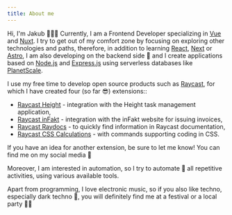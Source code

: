 ```yaml
---
title: About me
---
```


Hi, I'm Jakub 🧑🏼‍💻 Currently, I am a Frontend Developer specializing in [Vue](https://vuejs.org/) and [Nuxt](https://nuxtjs.org/). I try to get out of my comfort zone by focusing on exploring other technologies and paths, therefore, in addition to learning [React](https://react.dev/), [Next](https://nextjs.org/) or [Astro](https://astro.build/), I am also developing on the backend side 👀 and I create applications based on [Node.js](https://nodejs.org/en) and [Express.js](https://expressjs.com/) using serverless databases like [PlanetScale](https://planetscale.com/).

I use my free time to develop open source products such as [Raycast](https://www.raycast.com/teziovsky), for which I have created four (so far 😎) extensions::

- [Raycast Height](https://www.raycast.com/teziovsky/height) - integration with the Height task management application,
- [Raycast inFakt](https://www.raycast.com/teziovsky/infakt) - integration with the inFakt website for issuing invoices,
- [Raycast Raydocs](https://www.raycast.com/teziovsky/raydocs) - to quickly find information in Raycast documentation,
- [Raycast CSS Calculations](https://www.raycast.com/teziovsky/css-calculations/commands) - with commands supporting coding in CSS.

If you have an idea for another extension, be sure to let me know! You can find me on my social media 💬

Moreover, I am interested in automation, so I try to automate 🤖 ​​all repetitive activities, using various available tools.

Apart from programming, I love electronic music, so if you also like techno, especially dark techno 🖤, you will definitely find me at a festival or a local party 🕺🏼